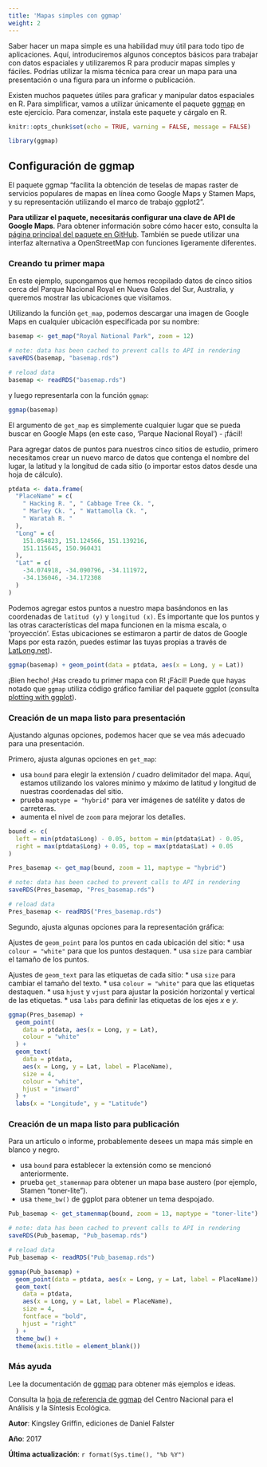 ```yaml
---
title: 'Mapas simples con ggmap'
weight: 2
---
```


Saber hacer un mapa simple es una habilidad muy útil para todo tipo de aplicaciones. Aquí, introduciremos algunos conceptos básicos para trabajar con datos espaciales y utilizaremos R para producir mapas simples y fáciles. Podrías utilizar la misma técnica para crear un mapa para una presentación o una figura para un informe o publicación.

Existen muchos paquetes útiles para graficar y manipular datos espaciales en R. Para simplificar, vamos a utilizar únicamente el paquete [ggmap](https://cran.r-project.org/web/packages/ggmap/index.html) en este ejercicio. Para comenzar, instala este paquete y cárgalo en R.


```r
knitr::opts_chunk$set(echo = TRUE, warning = FALSE, message = FALSE)
```

```r
library(ggmap)
```
  
## Configuración de ggmap

El paquete ggmap "facilita la obtención de teselas de mapas raster de servicios populares de mapas en línea como Google Maps y Stamen Maps, y su representación utilizando el marco de trabajo ggplot2".

**Para utilizar el paquete, necesitarás configurar una clave de API de Google Maps**. Para obtener información sobre cómo hacer esto, consulta la [página principal del paquete en GitHub](https://github.com/dkahle/ggmap). También se puede utilizar una interfaz alternativa a OpenStreetMap con funciones ligeramente diferentes.

### Creando tu primer mapa

En este ejemplo, supongamos que hemos recopilado datos de cinco sitios cerca del Parque Nacional Royal en Nueva Gales del Sur, Australia, y queremos mostrar las ubicaciones que visitamos.

Utilizando la función `get_map`, podemos descargar una imagen de Google Maps en cualquier ubicación especificada por su nombre:


```r
basemap <- get_map("Royal National Park", zoom = 12)
```

```r
# note: data has been cached to prevent calls to API in rendering
saveRDS(basemap, "basemap.rds")
```

```r
# reload data
basemap <- readRDS("basemap.rds")
```

y luego representarla con la función `ggmap`:

```r
ggmap(basemap)
```


El argumento de `get_map` es simplemente cualquier lugar que se pueda buscar en Google Maps (en este caso, 'Parque Nacional Royal') - ¡fácil!

Para agregar datos de puntos para nuestros cinco sitios de estudio, primero necesitamos crear un nuevo marco de datos que contenga el nombre del lugar, la latitud y la longitud de cada sitio (o importar estos datos desde una hoja de cálculo).

```r
ptdata <- data.frame(
  "PlaceName" = c(
    " Hacking R. ", " Cabbage Tree Ck. ",
    " Marley Ck. ", " Wattamolla Ck. ",
    " Waratah R. "
  ),
  "Long" = c(
    151.054823, 151.124566, 151.139216,
    151.115645, 150.960431
  ),
  "Lat" = c(
    -34.074918, -34.090796, -34.111972,
    -34.136046, -34.172308
  )
)
```


Podemos agregar estos puntos a nuestro mapa basándonos en las coordenadas de `latitud (y)` y `longitud (x)`. Es importante que los puntos y las otras características del mapa funcionen en la misma escala, o 'proyección'. Estas ubicaciones se estimaron a partir de datos de Google Maps por esta razón, puedes estimar las tuyas propias a través de [LatLong.net](http://latlong.net)).


```r
ggmap(basemap) + geom_point(data = ptdata, aes(x = Long, y = Lat))
```
 
  
¡Bien hecho! ¡Has creado tu primer mapa con R! ¡Fácil! Puede que hayas notado que `ggmap` utiliza código gráfico familiar del paquete ggplot (consulta [plotting with ggplot](/graphics/ggplot/)).

### Creación de un mapa listo para presentación

Ajustando algunas opciones, podemos hacer que se vea más adecuado para una presentación.

Primero, ajusta algunas opciones en `get_map`:

* usa `bound` para elegir la extensión / cuadro delimitador del mapa. Aquí, estamos utilizando los valores mínimo y máximo de latitud y longitud de nuestras coordenadas del sitio.
* prueba `maptype = "hybrid"` para ver imágenes de satélite y datos de carreteras.
* aumenta el nivel de `zoom` para mejorar los detalles.

  
```r
bound <- c(
  left = min(ptdata$Long) - 0.05, bottom = min(ptdata$Lat) - 0.05,
  right = max(ptdata$Long) + 0.05, top = max(ptdata$Lat) + 0.05
)
```

```r
Pres_basemap <- get_map(bound, zoom = 11, maptype = "hybrid")
```

```r
# note: data has been cached to prevent calls to API in rendering
saveRDS(Pres_basemap, "Pres_basemap.rds")
```

```r
# reload data
Pres_basemap <- readRDS("Pres_basemap.rds")
```


Segundo, ajusta algunas opciones para la representación gráfica:

Ajustes de `geom_point` para los puntos en cada ubicación del sitio:
* usa `colour = "white"` para que los puntos destaquen.
* usa `size` para cambiar el tamaño de los puntos.

Ajustes de `geom_text` para las etiquetas de cada sitio:
* usa `size` para cambiar el tamaño del texto.
* usa `colour = "white"` para que las etiquetas destaquen.
* usa `hjust` y `vjust` para ajustar la posición horizontal y vertical de las etiquetas.
* usa `labs` para definir las etiquetas de los ejes *x* e *y*.


```r
ggmap(Pres_basemap) +
  geom_point(
    data = ptdata, aes(x = Long, y = Lat),
    colour = "white"
  ) +
  geom_text(
    data = ptdata,
    aes(x = Long, y = Lat, label = PlaceName),
    size = 4,
    colour = "white",
    hjust = "inward"
  ) +
  labs(x = "Longitude", y = "Latitude")
```

### Creación de un mapa listo para publicación

Para un artículo o informe, probablemente desees un mapa más simple en blanco y negro.

* usa `bound` para establecer la extensión como se mencionó anteriormente.
* prueba `get_stamenmap` para obtener un mapa base austero (por ejemplo, Stamen "toner-lite").
* usa `theme_bw()` de ggplot para obtener un tema despojado.
 

```r
Pub_basemap <- get_stamenmap(bound, zoom = 13, maptype = "toner-lite")
```

```r
# note: data has been cached to prevent calls to API in rendering
saveRDS(Pub_basemap, "Pub_basemap.rds")
```

```r
# reload data
Pub_basemap <- readRDS("Pub_basemap.rds")
```


```r
ggmap(Pub_basemap) +
  geom_point(data = ptdata, aes(x = Long, y = Lat, label = PlaceName)) +
  geom_text(
    data = ptdata,
    aes(x = Long, y = Lat, label = PlaceName),
    size = 4,
    fontface = "bold",
    hjust = "right"
  ) +
  theme_bw() +
  theme(axis.title = element_blank())
```

### Más ayuda

Lee la documentación de [ggmap](https://cran.r-project.org/web/packages/ggmap/index.html) para obtener más ejemplos e ideas.

Consulta la [hoja de referencia de ggmap](https://www.nceas.ucsb.edu/~frazier/RSpatialGuides/ggmap/ggmapCheatsheet.pdf) del Centro Nacional para el Análisis y la Síntesis Ecológica.

**Autor**: Kingsley Griffin, ediciones de Daniel Falster

**Año**: 2017

**Última actualización**: `r format(Sys.time(), "%b %Y")`


